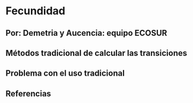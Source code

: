 # Fecundidad {#MatricesF}

## Por: Demetria y Aucencia: equipo ECOSUR

## Métodos tradicional de calcular las transiciones

## Problema con el uso tradicional

## Referencias
